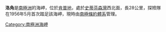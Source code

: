 {{unreferenced|time=2013-10-27T04:54:09+00:00}}
'''洛角'''是[[南極洲|南極洲]]的海岬，位於[[肯普地|肯普地]]，處於[[史蒂芬森灣|史蒂芬森灣]]西北面，長28公里，探險隊在1956年5月首次踏足該海岬，現時由[[南極條約體系|南極條約體系]]管理。

{{coord|67.22|S|58.80|E|display=title}}

{{Antarctica-geo-stub}}
[[Category:南極洲海岬|Category:南極洲海岬]]